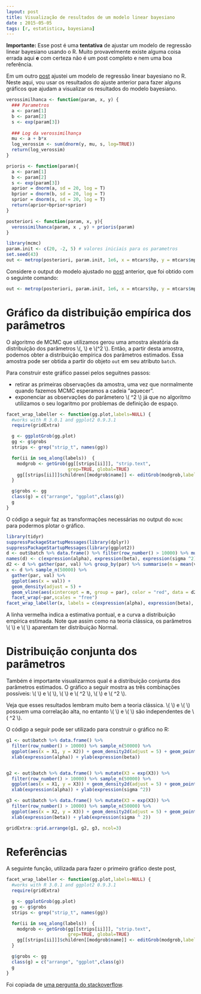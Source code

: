 ```yaml
---
layout: post
title: Visualização de resultados de um modelo linear bayesiano
date : 2015-05-05
tags: [r, estatistica, bayesiana]
--- 
```


<script type="text/javascript"
  src="https://cdn.mathjax.org/mathjax/latest/MathJax.js?config=TeX-AMS-MML_HTMLorMML">
</script>

**Importante:** Esse post é uma **tentativa** de ajustar um modelo de regressão linear bayesiano usando o R. Muito provavelmente existe alguma coisa errada aqui **e** com certeza não é um post completo e nem uma boa referência.

Em um outro [post](http://dfalbel.github.io/2015/05/regressao-linear-bayesiana.html) ajustei um modelo de regressão linear bayesiano no R. Neste aqui, vou usar os resultados do ajuste anterior para fazer alguns gráficos que ajudam a visualizar os resultados do modelo bayesiano.

```r
verossimilhanca <- function(param, x, y) {
  ### Parametros
  a <- param[1]
  b <- param[2]
  s <- exp(param[3])
  
  ### Log da verossimilhança
  mu <- a + b*x
  log_verossim <- sum(dnorm(y, mu, s, log=TRUE))
  return(log_verossim)
}

prioris <- function(param){
  a <- param[1]
  b <- param[2]
  s <- exp(param[3])
  aprior = dnorm(a, sd = 20, log = T)
  bprior = dnorm(b, sd = 20, log = T)
  sprior = dnorm(s, sd = 20, log = T)
  return(aprior+bprior+sprior)
}

posteriori <- function(param, x, y){
  verossimilhanca(param, x , y) + prioris(param)
}

library(mcmc)
param.init <- c(20, -2, 5) # valores iniciais para os parametros
set.seed(43)
out <- metrop(posteriori, param.init, 1e6, x = mtcars$hp, y = mtcars$mpg)  # fazer o MCMC
```

Considere o output do modelo ajustado no [post](http://dfalbel.github.io/2015/05/regressao-linear-bayesiana.html) anterior, que foi obtido com o seguinte comando:

```r
out <- metrop(posteriori, param.init, 1e6, x = mtcars$hp, y = mtcars$mpg)
```

# Gráfico da distribuição empírica dos parâmetros

O algoritmo de MCMC que utilizamos gerou uma amostra aleatória da distribuição dos parâmetros \\(\alpha, \beta \\) e \\(\sigma^2  \\). Então, a partir desta amostra, podemos obter a distribuição empírica dos parâmetros estimados. Essa amostra pode ser obtida a partir do objeto `out` em seu atributo `batch`.

Para construir este gráfico passei pelos seguitnes passos:

- retirar as primeiras observações da amostra, uma vez que normalmente quando fazemos MCMC esperamos a cadeia "aquecer".
- exponenciar as observações do parâmetero \\( \sigma^2 \\) já que no algoritmo utilizamos o seu logaritmo por problemas de definição de espaço.

```r
facet_wrap_labeller <- function(gg.plot,labels=NULL) {
  #works with R 3.0.1 and ggplot2 0.9.3.1
  require(gridExtra)

  g <- ggplotGrob(gg.plot)
  gg <- g$grobs      
  strips <- grep("strip_t", names(gg))

  for(ii in seq_along(labels))  {
    modgrob <- getGrob(gg[[strips[ii]]], "strip.text", 
                       grep=TRUE, global=TRUE)
    gg[[strips[ii]]]$children[[modgrob$name]] <- editGrob(modgrob,label=labels[ii])
  }

  g$grobs <- gg
  class(g) = c("arrange", "ggplot",class(g)) 
  g
}
```

O código a seguir faz as transformações necessárias no output do `mcmc` para podermos plotar o gráfico.

```r
library(tidyr)
suppressPackageStartupMessages(library(dplyr))
suppressPackageStartupMessages(library(ggplot2))
d <- out$batch %>% data.frame() %>% filter(row_number() > 10000) %>% mutate(X3 = exp(X3))
names(d) <- c(expression(alpha), expression(beta), expression(sigma ^2))
d2 <- d %>% gather(par, val) %>% group_by(par) %>% summarise(m = mean(val))
x <- d %>% sample_n(50000) %>%
  gather(par, val) %>% 
  ggplot(aes(x = val)) + 
  geom_density(adjust = 5) + 
  geom_vline(aes(xintercept = m, group = par), color = "red", data = d2)+
  facet_wrap(~par,scales = "free")
facet_wrap_labeller(x, labels = c(expression(alpha), expression(beta), expression(sigma^2)))
```

A linha vermelha indica a estimativa pontual, e a curva a distribuição empírica estimada. Note que assim como na teoria clássica, os parâmetros \\( \alpha  \\) e \\( \beta  \\) aparentam ter distribuição Normal.

# Distribuição conjunta dos parâmetros

Também é importante visualizarmos qual é a distribuição conjunta dos parâmetros estimados. O gráfico a seguir mostra as três combinações possíveis: \\( \alpha  \\) e \\( \beta  \\), \\( \alpha  \\) e \\( \sigma^2  \\), \\( \beta  \\) e \\( \sigma^2  \\).

Veja que esses resultados lembram muito bem a teoria clássica. \\( \alpha  \\) e \\( \beta  \\) possuem uma correlação alta, no entanto \\( \alpha  \\) e \\( \beta  \\) são independentes de \\( \sigma^2  \\).

O código a seguir pode ser utilizado para construir o gráfico no R:

```r
g1 <- out$batch %>% data.frame() %>%  
  filter(row_number() > 10000) %>% sample_n(50000) %>%
  ggplot(aes(x = X1, y = X2)) + geom_density2d(adjust = 5) + geom_point() + 
  xlab(expression(alpha)) + ylab(expression(beta))


g2 <- out$batch %>% data.frame() %>% mutate(X3 = exp(X3)) %>%
  filter(row_number() > 10000) %>% sample_n(50000) %>%
  ggplot(aes(x = X1, y = X3)) + geom_density2d(adjust = 5) + geom_point() + 
  xlab(expression(alpha)) + ylab(expression(sigma ^2))

g3 <- out$batch %>% data.frame() %>% mutate(X3 = exp(X3)) %>%
  filter(row_number() > 10000) %>% sample_n(50000) %>%
  ggplot(aes(x = X2, y = X3)) + geom_density2d(adjust = 5) + geom_point() + 
  xlab(expression(beta)) + ylab(expression(sigma ^ 2))

gridExtra::grid.arrange(g1, g2, g3, ncol=3)
```
 
# Referências

A seguinte função, utilizada para fazer o primeiro gráfico deste post, 

```r
facet_wrap_labeller <- function(gg.plot,labels=NULL) {
  #works with R 3.0.1 and ggplot2 0.9.3.1
  require(gridExtra)

  g <- ggplotGrob(gg.plot)
  gg <- g$grobs      
  strips <- grep("strip_t", names(gg))

  for(ii in seq_along(labels))  {
    modgrob <- getGrob(gg[[strips[ii]]], "strip.text", 
                       grep=TRUE, global=TRUE)
    gg[[strips[ii]]]$children[[modgrob$name]] <- editGrob(modgrob,label=labels[ii])
  }

  g$grobs <- gg
  class(g) = c("arrange", "ggplot",class(g)) 
  g
}
```
 
Foi copiada de [uma pergunta do stackoverflow](http://stackoverflow.com/a/16964861/3297472).

















